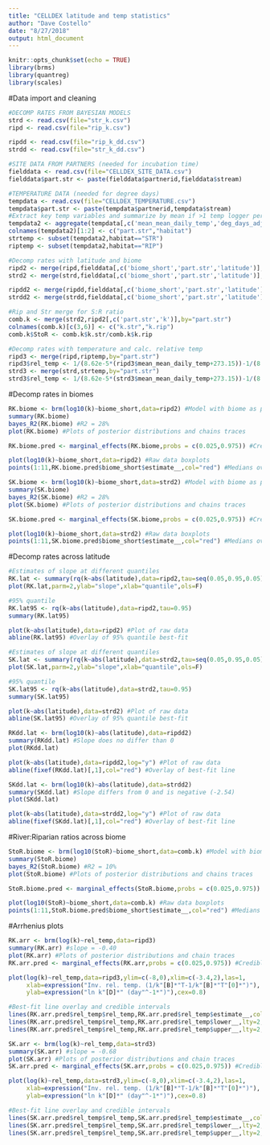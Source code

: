 ```yaml
---
title: "CELLDEX latitude and temp statistics"
author: "Dave Costello"
date: "8/27/2018"
output: html_document
---
```


```r
knitr::opts_chunk$set(echo = TRUE)
library(brms)
library(quantreg)
library(scales)
```

#Data import and cleaning
```r
#DECOMP RATES FROM BAYESIAN MODELS
strd <- read.csv(file="str_k.csv")
ripd <- read.csv(file="rip_k.csv")

ripdd <- read.csv(file="rip_k_dd.csv")
strdd <- read.csv(file="str_k_dd.csv")

#SITE DATA FROM PARTNERS (needed for incubation time)
fielddata <- read.csv(file="CELLDEX_SITE_DATA.csv")
fielddata$part.str <- paste(fielddata$partnerid,fielddata$stream)

#TEMPERATURE DATA (needed for degree days)
tempdata <- read.csv(file="CELLDEX_TEMPERATURE.csv")
tempdata$part.str <- paste(tempdata$partnerid,tempdata$stream)
#Extract key temp variables and summarize by mean if >1 temp logger per site
tempdata2 <- aggregate(tempdata[,c('mean_mean_daily_temp','deg_days_adj')],list(tempdata$part.str,tempdata$habitat),mean)
colnames(tempdata2)[1:2] <- c("part.str","habitat")
strtemp <- subset(tempdata2,habitat=="STR")
riptemp <- subset(tempdata2,habitat=="RIP")
```

```r
#Decomp rates with latitude and biome
ripd2 <- merge(ripd,fielddata[,c('biome_short','part.str','latitude')],by="part.str")
strd2 <- merge(strd,fielddata[,c('biome_short','part.str','latitude')],by="part.str")

ripdd2 <- merge(ripdd,fielddata[,c('biome_short','part.str','latitude')],by="part.str")
strdd2 <- merge(strdd,fielddata[,c('biome_short','part.str','latitude')],by="part.str")

#Rip and Str merge for S:R ratio
comb.k <- merge(strd2,ripd2[,c('part.str','k')],by="part.str")
colnames(comb.k)[c(3,6)] <- c("k.str","k.rip")
comb.k$StoR <- comb.k$k.str/comb.k$k.rip

#Decomp rates with temperature and calc. relative temp
ripd3 <- merge(ripd,riptemp,by="part.str")
ripd3$rel_temp <- 1/(8.62e-5*(ripd3$mean_mean_daily_temp+273.15))-1/(8.62e-5*283.15)
strd3 <- merge(strd,strtemp,by="part.str")
strd3$rel_temp <- 1/(8.62e-5*(strd3$mean_mean_daily_temp+273.15))-1/(8.62e-5*283.15)
```

#Decomp rates in biomes
```r
RK.biome <- brm(log10(k)~biome_short,data=ripd2) #Model with biome as predictor
summary(RK.biome)
bayes_R2(RK.biome) #R2 = 28%
plot(RK.biome) #Plots of posterior distributions and chains traces

RK.biome.pred <- marginal_effects(RK.biome,probs = c(0.025,0.975)) #Credible intervals

plot(log10(k)~biome_short,data=ripd2) #Raw data boxplots
points(1:11,RK.biome.pred$biome_short$estimate__,col="red") #Medians overlay
```

```r
SK.biome <- brm(log10(k)~biome_short,data=strd2) #Model with biome as predictor
summary(SK.biome)
bayes_R2(SK.biome) #R2 = 28%
plot(SK.biome) #Plots of posterior distributions and chains traces

SK.biome.pred <- marginal_effects(SK.biome,probs = c(0.025,0.975)) #Credible intervals

plot(log10(k)~biome_short,data=strd2) #Raw data boxplots
points(1:11,SK.biome.pred$biome_short$estimate__,col="red") #Medians overlay
```

#Decomp rates across latitude
```r
#Estimates of slope at different quantiles
RK.lat <- summary(rq(k~abs(latitude),data=ripd2,tau=seq(0.05,0.95,0.05)))
plot(RK.lat,parm=2,ylab="slope",xlab="quantile",ols=F)

#95% quantile
RK.lat95 <- rq(k~abs(latitude),data=ripd2,tau=0.95)
summary(RK.lat95)

plot(k~abs(latitude),data=ripd2) #Plot of raw data
abline(RK.lat95) #Overlay of 95% quantile best-fit
```

```r
#Estimates of slope at different quantiles
SK.lat <- summary(rq(k~abs(latitude),data=strd2,tau=seq(0.05,0.95,0.05)))
plot(SK.lat,parm=2,ylab="slope",xlab="quantile",ols=F)

#95% quantile
SK.lat95 <- rq(k~abs(latitude),data=strd2,tau=0.95)
summary(SK.lat95)

plot(k~abs(latitude),data=strd2) #Plot of raw data
abline(SK.lat95) #Overlay of 95% quantile best-fit
```

```r
RKdd.lat <- brm(log10(k)~abs(latitude),data=ripdd2)
summary(RKdd.lat) #Slope does no differ than 0
plot(RKdd.lat)

plot(k~abs(latitude),data=ripdd2,log="y") #Plot of raw data
abline(fixef(RKdd.lat)[,1],col="red") #Overlay of best-fit line
```

```r
SKdd.lat <- brm(log10(k)~abs(latitude),data=strdd2)
summary(SKdd.lat) #Slope differs from 0 and is negative (-2.54)
plot(SKdd.lat)

plot(k~abs(latitude),data=strdd2,log="y") #Plot of raw data
abline(fixef(SKdd.lat)[,1],col="red") #Overlay of best-fit line
```

#River:Riparian ratios across biome
```r
StoR.biome <- brm(log10(StoR)~biome_short,data=comb.k) #Model with biome as predictor
summary(StoR.biome)
bayes_R2(StoR.biome) #R2 = 10%
plot(StoR.biome) #Plots of posterior distributions and chains traces

StoR.biome.pred <- marginal_effects(StoR.biome,probs = c(0.025,0.975)) #Credible intervals

plot(log10(StoR)~biome_short,data=comb.k) #Raw data boxplots
points(1:11,StoR.biome.pred$biome_short$estimate__,col="red") #Medians overlay
```

#Arrhenius plots
```r
RK.arr <- brm(log(k)~rel_temp,data=ripd3)
summary(RK.arr) #slope = -0.40
plot(RK.arr) #Plots of posterior distributions and chain traces
RK.arr.pred <- marginal_effects(RK.arr,probs = c(0.025,0.975)) #Credible interval

plot(log(k)~rel_temp,data=ripd3,ylim=c(-8,0),xlim=c(-3.4,2),las=1,
     xlab=expression("Inv. rel. temp. (1/k"[B]*"T-1/k"[B]*"T"[0]*")"),
     ylab=expression("ln k"[D]*" (day"^-1*")"),cex=0.8)

#Best-fit line overlay and credible intervals
lines(RK.arr.pred$rel_temp$rel_temp,RK.arr.pred$rel_temp$estimate__,col="red",lwd=2)
lines(RK.arr.pred$rel_temp$rel_temp,RK.arr.pred$rel_temp$lower__,lty=2,col="red")
lines(RK.arr.pred$rel_temp$rel_temp,RK.arr.pred$rel_temp$upper__,lty=2,col="red")
```

```r
SK.arr <- brm(log(k)~rel_temp,data=strd3)
summary(SK.arr) #slope = -0.68
plot(SK.arr) #Plots of posterior distributions and chain traces
SK.arr.pred <- marginal_effects(SK.arr,probs = c(0.025,0.975)) #Credible interval

plot(log(k)~rel_temp,data=strd3,ylim=c(-8,0),xlim=c(-3.4,2),las=1,
     xlab=expression("Inv. rel. temp. (1/k"[B]*"T-1/k"[B]*"T"[0]*")"),
     ylab=expression("ln k"[D]*" (day"^-1*")"),cex=0.8)

#Best-fit line overlay and credible intervals
lines(SK.arr.pred$rel_temp$rel_temp,SK.arr.pred$rel_temp$estimate__,col="red",lwd=2)
lines(SK.arr.pred$rel_temp$rel_temp,SK.arr.pred$rel_temp$lower__,lty=2,col="red")
lines(SK.arr.pred$rel_temp$rel_temp,SK.arr.pred$rel_temp$upper__,lty=2,col="red")
```

